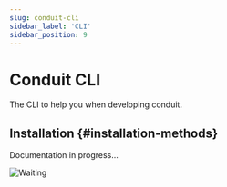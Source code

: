 ```yaml
---
slug: conduit-cli
sidebar_label: 'CLI'
sidebar_position: 9
---
```


# Conduit CLI

The CLI to help you when developing conduit.

## Installation {#installation-methods}
<!-- TODO: Tabs per option -->

<div style={{textAlign: 'center'}}>

Documentation in progress...

![Waiting](/img/memes/stand_by.png)

</div>
